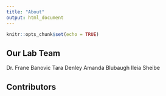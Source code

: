 ---
title: "About"
output: html_document
---

```{r setup, include=FALSE}
knitr::opts_chunk$set(echo = TRUE)
```

## Our Lab Team
  Dr. Frane Banovic
  Tara Denley
  Amanda Blubaugh
  Ileia Sheibe

## Contributors

